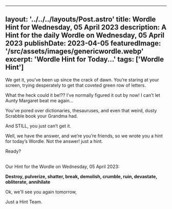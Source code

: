 
---
  layout: '../../../layouts/Post.astro'
  title: Wordle Hint for Wednesday, 05 April 2023
  description: A Hint for the daily Wordle on Wednesday, 05 April 2023
  publishDate: 2023-04-05
  featuredImage: '/src/assets/images/genericwordle.webp'
  excerpt: 'Wordle Hint for Today...'
  tags: ['Wordle Hint']
---

  We get it, you’ve been up since the crack of dawn. You’re staring at your screen, trying desperately to get that coveted green row of letters. 

  What the heck could it be!??
  I’ve normally figured it out by now!
  I can’t let Aunty Margaret beat me again… 

  You’ve pored over dictionaries, thesauruses, and even that weird, dusty Scrabble book your Grandma had.

  And STILL, you just can’t get it. 

  Well, we have the answer, and we’re you’re friends, so we wrote you a hint for today’s Wordle.
  Not the answer! just a hint. 

  Ready?<br /><br />

  Our Hint for the Wordle on Wednesday, 05 April 2023:

  **Destroy, pulverize, shatter, break, demolish, crumble, ruin, devastate, obliterate, annihilate**

  Ok, we'll see you again tomorrow, 

  Just a Hint Team.
  